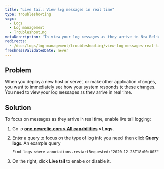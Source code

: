 ```yaml
---
title: "Live tail: View log messages in real time"
type: troubleshooting
tags:
  - Logs
  - Log management
  - Troubleshooting
metaDescription: 'To view your log messages as they arrive in New Relic in real time, use the live tail feature.'
redirects:
  - /docs/logs/log-management/troubleshooting/view-log-messages-real-time-live-tail
freshnessValidatedDate: never
---
```


## Problem

When you deploy a new host or server, or make other application changes, you want to immediately see how your system responds to these changes. You need to view your log messages as they arrive in real time.

## Solution

To focus on messages as they arrive in real time, enable live tail logging:

1. Go to **[one.newrelic.com > All capabilities](https://one.newrelic.com/all-capabilities) > Logs**.
2. Enter a query to focus on the type of log info you need, then click **Query logs**. An example query:

   ```
   Find logs where annotations.restartRequested:"2020-12-23T18:00:00Z"
   ```
3. On the right, click **Live tail** to enable <Icon name="fe-play-circle"/> or disable <Icon name="fe-pause-circle"/> it.
